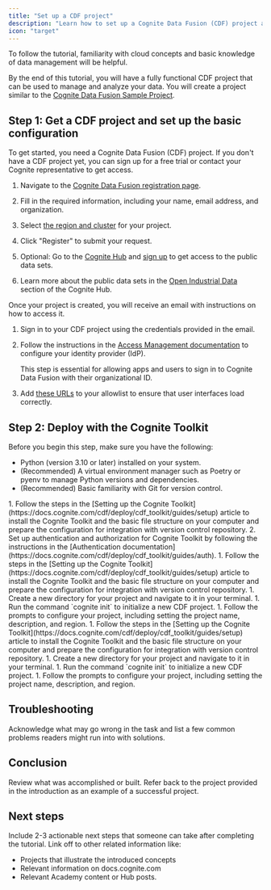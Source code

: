 ```yaml
---
title: "Set up a CDF project"
description: "Learn how to set up a Cognite Data Fusion (CDF) project and manage it in a CI/CD environment with the Cognite Toolkit."
icon: "target"
---
```


To follow the tutorial, familiarity with cloud concepts and basic knowledge of data management will be helpful.

By the end of this tutorial, you will have a fully functional CDF project that can be used to manage and analyze your data. You will create a project similar to the [Cognite Data Fusion Sample Project](https://example.com).

## Step 1: Get a CDF project and set up the basic configuration

To get started, you need a Cognite Data Fusion (CDF) project. If you don't have a CDF project yet, you can sign up for a free trial or contact your Cognite representative to get access.

<Steps>

<Step title="Get a CDF project and gain access to public data sets">

 1. Navigate to the [Cognite Data Fusion registration page](https://example.com).
 2. Fill in the required information, including your name, email address, and organization.
 3. Select [the region and cluster](/cdf/admin/clusters_regions) for your project.
 4. Click "Register" to submit your request.
 5. Optional: Go to the [Cognite Hub](https://hub.cognite.com) and [sign up](https://hub.cognite.com/welcome-to-cognite-hub-73/how-to-sign-up-for-cognite-hub-and-cognite-academy-617) to get access to the public data sets.

 6. Learn more about the public data sets in the [Open Industrial Data](https://hub.cognite.com/open-industrial-data-211) section of the Cognite Hub.

</Step>

<Step title="Configure your identity provider (IdP) and the firewall allowlist">

Once your project is created, you will receive an email with instructions on how to access it.

1. Sign in to your CDF project using the credentials provided in the email.
2. Follow the instructions in the [Access Management documentation](https://docs.cognite.com/cdf/deploy/cdf_deploy/cdf_deploy_access_management) to configure your identity provider (IdP).

    This step is essential for allowing apps and users to sign in to Cognite Data Fusion with their organizational ID.
3. Add [these URLs](https://docs.cognite.com/cdf/admin/allowlist) to your allowlist to ensure that user interfaces load correctly.
</Step>

</Steps>

## Step 2: Deploy with the Cognite Toolkit

Before you begin this step, make sure you have the following:

- Python (version 3.10 or later) installed on your system.
- (Recommended) A virtual environment manager such as Poetry or pyenv to manage Python versions and dependencies.
- (Recommended) Basic familiarity with Git for version control.

<Steps>
<Step title="Install the Cognite Toolkit">
    1. Follow the steps in the [Setting up the Cognite Toolkit](https://docs.cognite.com/cdf/deploy/cdf_toolkit/guides/setup) article to install the Cognite Toolkit and the basic file structure on your computer and prepare the configuration for integration with version control repository.
    2. Set up authentication and authorization for Cognite Toolkit by following the instructions in the [Authentication documentation](https://docs.cognite.com/cdf/deploy/cdf_toolkit/guides/auth).
</Step>

<Step title="Configure, build, and deploy modules">
    1. Follow the steps in the [Setting up the Cognite Toolkit](https://docs.cognite.com/cdf/deploy/cdf_toolkit/guides/setup) article to install the Cognite Toolkit and the basic file structure on your computer and prepare the configuration for integration with version control repository.
    1. Create a new directory for your project and navigate to it in your terminal.
    1. Run the command `cognite init` to initialize a new CDF project.
    1. Follow the prompts to configure your project, including setting the project name, description, and region.
    1. Follow the steps in the [Setting up the Cognite Toolkit](https://docs.cognite.com/cdf/deploy/cdf_toolkit/guides/setup) article to install the Cognite Toolkit and the basic file structure on your computer and prepare the configuration for integration with version control repository.
    1. Create a new directory for your project and navigate to it in your terminal.
    1. Run the command `cognite init` to initialize a new CDF project.
    1. Follow the prompts to configure your project, including setting the project name, description, and region.
</Step>
</Steps>

## Troubleshooting

Acknowledge what may go wrong in the task and list a few common problems readers might run into with solutions.

## Conclusion

Review what was accomplished or built. Refer back to the project provided in the introduction as an example of a successful project.

## Next steps

Include 2-3 actionable next steps that someone can take after completing the tutorial. Link off to other related information like:

- Projects that illustrate the introduced concepts
- Relevant information on docs.cognite.com
- Relevant Academy content or Hub posts.
